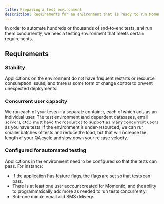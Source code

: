 ```yaml
---
title: Preparing a test environment
description: Requirements for an environment that is ready to run Momentic tests
---
```


In order to automate hundreds or thousands of end-to-end tests, and run them concurrently, we need a testing environment that meets certain requirements.

## Requirements

### Stability

Applications on the environment do not have frequent restarts or resource consumption issues; and there is some form of change control to prevent unexpected deployments.

### Concurrent user capacity

We run each of your tests in a separate container, each of which acts as an individual user. The test environment (and dependent databases, email servers, etc.) must have the resources to support as many concurrent users as you have tests.
If the environment is under-resourced, we can run smaller batches of tests and reduce the load, but that will increase the length of your QA cycle and slow down your release velocity.

### Configured for automated testing

Applications in the environment need to be configured so that the tests can pass. For instance:

- If the application has feature flags, the flags are set so that tests can pass.
- There is at least one user account created for Momentic, and the ability to programmatically add more as needed to run tests concurrently.
- Sub-one minute email and SMS delivery.
